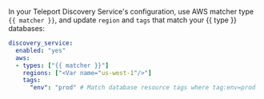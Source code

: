 In your Teleport Discovery Service's configuration, use AWS matcher type
`{{ matcher }}`, and update `region` and `tags` that match your {{ type }}
databases:

```yaml
discovery_service:
  enabled: "yes"
  aws:
  - types: ["{{ matcher }}"]
    regions: ["<Var name="us-west-1"/>"]
    tags:
      "env": "prod" # Match database resource tags where tag:env=prod
```

